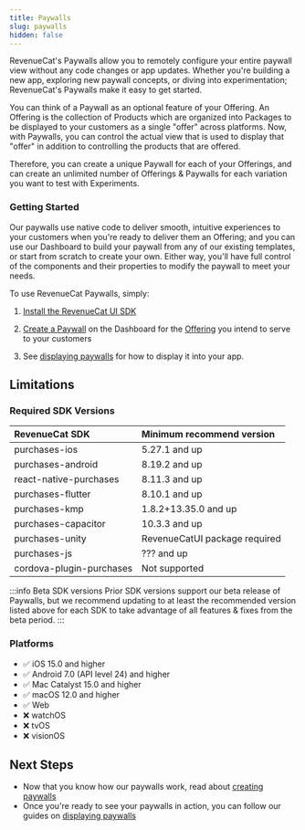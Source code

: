 ```yaml
---
title: Paywalls
slug: paywalls
hidden: false
---
```


RevenueCat's Paywalls allow you to remotely configure your entire paywall view without any code changes or app updates. Whether you're building a new app, exploring new paywall concepts, or diving into experimentation; RevenueCat's Paywalls make it easy to get started.


<YouTubeEmbed videoId="mPzCTxIlMXE" title="RevenueCat Paywalls" />

You can think of a Paywall as an optional feature of your Offering. An Offering is the collection of Products which are organized into Packages to be displayed to your customers as a single "offer" across platforms. Now, with Paywalls, you can control the actual view that is used to display that "offer" in addition to controlling the products that are offered.

Therefore, you can create a unique Paywall for each of your Offerings, and can create an unlimited number of Offerings & Paywalls for each variation you want to test with Experiments.

### Getting Started

Our paywalls use native code to deliver smooth, intuitive experiences to your customers when you're ready to deliver them an Offering; and you can use our Dashboard to build your paywall from any of our existing templates, or start from scratch to create your own. Either way, you'll have full control of the components and their properties to modify the paywall to meet your needs.

To use RevenueCat Paywalls, simply:

1. [Install the RevenueCat UI SDK](/tools/paywalls/installation)

2. [Create a Paywall](/tools/paywalls/creating-paywalls) on the Dashboard for the [Offering](/getting-started/entitlements) you intend to serve to your customers

3. See [displaying paywalls](/tools/paywalls/displaying-paywalls) for how to display it into your app.

## Limitations

### Required SDK Versions 

| RevenueCat SDK           | Minimum recommend version | 
| :----------------------- | :--------------------------------------------- |
| purchases-ios             | 5.27.1 and up                 |
| purchases-android         | 8.19.2 and up                  |
| react-native-purchases | 8.11.3 and up                 | 
| purchases-flutter         | 8.10.1 and up                 |
| purchases-kmp             | 1.8.2+13.35.0 and up                  |
| purchases-capacitor       | 10.3.3 and up                        |
| purchases-unity           | RevenueCatUI package required         |
| purchases-js              | ??? and up        |
| cordova-plugin-purchases  | Not supported                         |

:::info Beta SDK versions
Prior SDK versions support our beta release of Paywalls, but we recommend updating to at least the recommended version listed above for each SDK to take advantage of all features & fixes from the beta period.
:::

### Platforms

- ✅ iOS 15.0 and higher
- ✅ Android 7.0 (API level 24) and higher
- ✅ Mac Catalyst 15.0 and higher
- ✅ macOS 12.0 and higher
- ✅ Web
- ❌ watchOS
- ❌ tvOS
- ❌ visionOS

## Next Steps

- Now that you know how our paywalls work, read about [creating paywalls](/tools/paywalls/creating-paywalls)
- Once you're ready to see your paywalls in action, you can follow our guides on [displaying paywalls](/tools/paywalls/displaying-paywalls)
